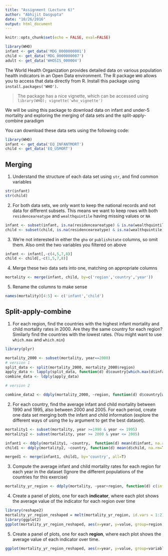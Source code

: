 ```yaml
---
title: "Assignment (Lecture 6)"
author: "Abhijit Dasgupta"
date: "10/26/2016"
output: html_document
---
```


```r
knitr::opts_chunk$set(echo = FALSE, eval=FALSE)

library(WHO)
infant <- get_data('MDG_0000000001')
child <- get_data('MDG_0000000007')
adult <- get_data('WHOSIS_000004')

```

The World Health Organization provides detailed data on various population health indicators in an Open Data environment. The R package `WHO` allows you to access that data directly from R. Install this package using `install.packages('WHO')`.

> The package has a nice vignette, which can be accessed using `library(WHO); vignette('who_vignette')`

We will be using this package to download data on infant and under-5 mortality and exploring the merging of data sets and the split-apply-combine paradigm

You can download these data sets using the following code:
```r
library(WHO)
infant <- get_data('EQ_INFANTMORT')
child <- get_data('EQ_U5MORT')
```

## Merging

1. Understand the structure of each data set using `str`, and find common variables
```r
str(infant)
str(child)
```
2. For both data sets, we only want to keep the national records and not data for different subsets. This means we want to keep rows with both `residenceareatype` and `wealthquintile` having missing values or `NA`
```r
infant <- subset(infant, is.na(residenceareatype) & is.na(wealthquintile))
child <- subset(child, is.na(residenceareatype) & is.na(wealthquintile))
```
3. We're not interested in either the `gho` or `publishstate` columns, so omit them. Also omit the two variables you filtered on above
```r
infant <- infant[,-c(4,5,7,8)]
child <- child[,-c(1,5,7,8)]
```
4. Merge these two data sets into one, matching on appropriate columns
```r
mortality <- merge(infant, child, by=c('region','country','year'))
```
5. Rename the columns to make sense
```r
names(mortality)[4:5] <- c('infant','child')
```

## Split-apply-combine

1. For each region, find the countries with the highest infant mortality and child mortality rates in 2000. Are they the same country for each region? Similarly find the countries with the lowest rates. (You might want to use `which.max` and `which.min`)
```r
library(plyr)

mortality_2000 <- subset(mortality, year==2000)
# version 1
split_data <- split(mortality_2000, mortality_2000$region)
apply_data <- lapply(split_data, function(d) d$country[which.max(d$infant)])
combine_data <- ldply(apply_data)

# version 2

combine_data2 <- ddply(mortality_2000, ~region, function(d) d$country[which.max(d$infant)])
```

2. For each country, find the average infant and child mortality between 1990 and 1995, also between 2000 and 2005. For each period, create one data set merging both the infant and child information (explore the different ways of using the `by` argument to get the best dataset). 
```r
mortality1 <- subset(mortality, year >=1990 & year <= 1995)
mortality2 <- subset(mortality, year >= 2000 & year <= 2005)

infant1 <- ddply(mortality1, ~country,  function(d) mean(d$infant, na.rm=T))
child1 <- ddply(mortality2, ~country, function(d) mean(d$child, na.rm=T))

merged1 <- merge(infant1, child1, by='country', all=T)
```

3. Compute the average infant and child mortality rates for each region for each year in the dataset (Ignore the different populations of the countries for this exercise)
```r
mortality_yr_region <- ddply(mortality, ~year+region, function(d) c(infant = mean(d$infant, na.rm=T), child=mean(d$child, na.rm=T)))
```

4. Create a panel of plots, one for each __indicator__, where each plot shows the average value of the indicator for each region over time
```r
library(reshape2)
mortality_yr_region_reshaped = melt(mortality_yr_region, id.vars = 1:2)
library(ggplot2)
ggplot(mortality_yr_region_reshaped, aes(x=year, y=value, group=region, color=region))+geom_point()+geom_line()+facet_wrap(~variable, nrow=2,scales='free_y')
```

5. Create a panel of plots, one for each __region__, where each plot shows the average value of each indicator over time. 
```r
ggplot(mortality_yr_region_reshaped, aes(x=year, y=value, group=variable, color=variable))+geom_point()+geom_line()+facet_wrap(~region, nrow=2)
```



